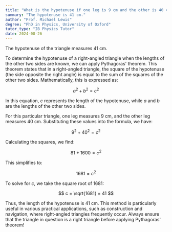 ```yaml
---
title: "What is the hypotenuse if one leg is 9 cm and the other is 40 cm?"
summary: "The hypotenuse is 41 cm."
author: "Prof. Michael Lewis"
degree: "PhD in Physics, University of Oxford"
tutor_type: "IB Physics Tutor"
date: 2024-08-26
---
```


The hypotenuse of the triangle measures $41$ cm.

To determine the hypotenuse of a right-angled triangle when the lengths of the other two sides are known, we can apply Pythagoras' theorem. This theorem states that in a right-angled triangle, the square of the hypotenuse (the side opposite the right angle) is equal to the sum of the squares of the other two sides. Mathematically, this is expressed as:

$$
a^2 + b^2 = c^2
$$

In this equation, $c$ represents the length of the hypotenuse, while $a$ and $b$ are the lengths of the other two sides.

For this particular triangle, one leg measures $9$ cm, and the other leg measures $40$ cm. Substituting these values into the formula, we have:

$$
9^2 + 40^2 = c^2
$$

Calculating the squares, we find:

$$
81 + 1600 = c^2
$$

This simplifies to:

$$
1681 = c^2
$$

To solve for $c$, we take the square root of $1681$:

$$
c = \sqrt{1681} = 41
$$

Thus, the length of the hypotenuse is $41$ cm. This method is particularly useful in various practical applications, such as construction and navigation, where right-angled triangles frequently occur. Always ensure that the triangle in question is a right triangle before applying Pythagoras' theorem!
    
